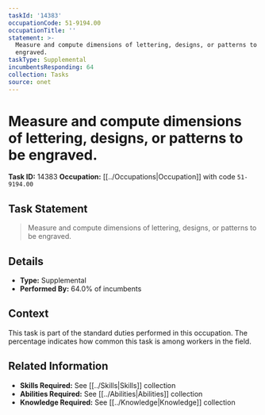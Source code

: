 ```yaml
---
taskId: '14383'
occupationCode: 51-9194.00
occupationTitle: ''
statement: >-
  Measure and compute dimensions of lettering, designs, or patterns to be
  engraved.
taskType: Supplemental
incumbentsResponding: 64
collection: Tasks
source: onet
---
```

# Measure and compute dimensions of lettering, designs, or patterns to be engraved.

**Task ID:** 14383
**Occupation:** [[../Occupations|Occupation]] with code `51-9194.00`

## Task Statement

> Measure and compute dimensions of lettering, designs, or patterns to be engraved.

## Details

- **Type:** Supplemental
- **Performed By:** 64.0% of incumbents

## Context

This task is part of the standard duties performed in this occupation. The percentage indicates how common this task is among workers in the field.

## Related Information

- **Skills Required:** See [[../Skills|Skills]] collection
- **Abilities Required:** See [[../Abilities|Abilities]] collection
- **Knowledge Required:** See [[../Knowledge|Knowledge]] collection
